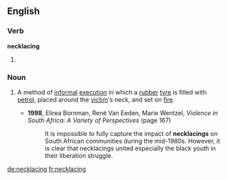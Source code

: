 
==English==

===Verb===
'''necklacing'''

# {{present participle of|necklace}}

===Noun===
{{en-noun}}

# {{South Africa}} A method of [[informal]] [[execution]] in which a [[rubber]] [[tyre]] is filled with [[petrol]], placed around the [[victim]]'s neck, and set on [[fire]].
#* '''1998''', Elirea Bornman, René Van Eeden, Marie Wentzel, ''Violence in South Africa: A Variety of Perspectives'' (page 167)
#*: It is impossible to fully capture the impact of '''necklacings''' on South African communities during the mid-1980s. However, it is clear that necklacings united especially the black youth in their liberation struggle.

[[de:necklacing]]
[[fr:necklacing]]
